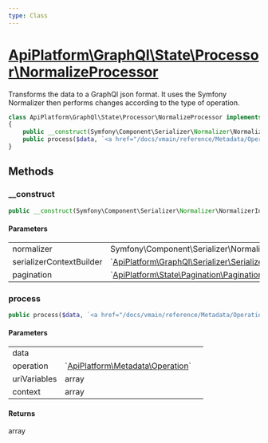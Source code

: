 ```yaml
---
type: Class
---
```


# [ApiPlatform\GraphQl\State\Processor\NormalizeProcessor](/docs/vmain/reference/GraphQl/State/Processor/NormalizeProcessor)

Transforms the data to a GraphQl json format. It uses the Symfony Normalizer then performs changes according to the type of operation.

```php
class ApiPlatform\GraphQl\State\Processor\NormalizeProcessor implements `<a href="/docs/vmain/reference/State/ProcessorInterface">ApiPlatform\State\ProcessorInterface</a>`
{
    public __construct(Symfony\Component\Serializer\Normalizer\NormalizerInterface $normalizer, `<a href="/docs/vmain/reference/GraphQl/Serializer/SerializerContextBuilderInterface">ApiPlatform\GraphQl\Serializer\SerializerContextBuilderInterface</a>` $serializerContextBuilder, `<a href="/docs/vmain/reference/State/Pagination/Pagination">ApiPlatform\State\Pagination\Pagination</a>` $pagination)
    public process($data, `<a href="/docs/vmain/reference/Metadata/Operation">ApiPlatform\Metadata\Operation</a>` $operation, array $uriVariables, array $context): array
}
```
## Methods

### __construct



```php
public __construct(Symfony\Component\Serializer\Normalizer\NormalizerInterface $normalizer, `<a href="/docs/vmain/reference/GraphQl/Serializer/SerializerContextBuilderInterface">ApiPlatform\GraphQl\Serializer\SerializerContextBuilderInterface</a>` $serializerContextBuilder, `<a href="/docs/vmain/reference/State/Pagination/Pagination">ApiPlatform\State\Pagination\Pagination</a>` $pagination)
```

#### Parameters

<table><tbody>
<tr><td>normalizer</td><td>Symfony\Component\Serializer\Normalizer\NormalizerInterface</td><td></td></tr><tr><td>serializerContextBuilder</td><td>`<a href="/docs/vmain/reference/GraphQl/Serializer/SerializerContextBuilderInterface">ApiPlatform\GraphQl\Serializer\SerializerContextBuilderInterface</a>`</td><td></td></tr><tr><td>pagination</td><td>`<a href="/docs/vmain/reference/State/Pagination/Pagination">ApiPlatform\State\Pagination\Pagination</a>`</td><td></td></tr>
</tbody>
</table>

### process



```php
public process($data, `<a href="/docs/vmain/reference/Metadata/Operation">ApiPlatform\Metadata\Operation</a>` $operation, array $uriVariables, array $context): array
```

#### Parameters

<table><tbody>
<tr><td>data</td><td></td><td></td></tr><tr><td>operation</td><td>`<a href="/docs/vmain/reference/Metadata/Operation">ApiPlatform\Metadata\Operation</a>`</td><td></td></tr><tr><td>uriVariables</td><td>array</td><td></td></tr><tr><td>context</td><td>array</td><td></td></tr>
</tbody>
</table>

#### Returns

array
